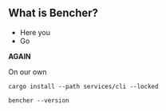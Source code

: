 ## What is Bencher?

- Here you
- Go

<b>AGAIN</b>

On our own

`cargo install --path services/cli --locked`

`bencher --version`
